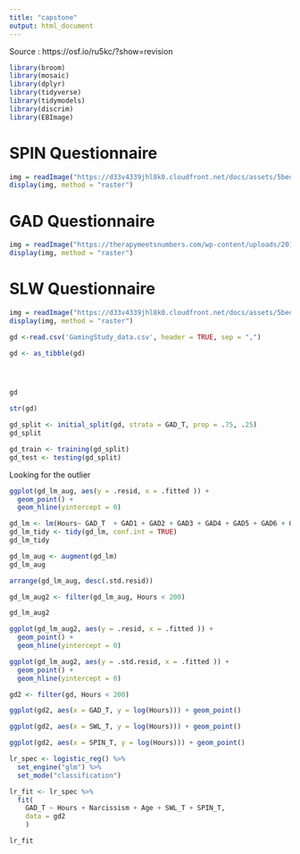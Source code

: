 ```yaml
---
title: "capstone"
output: html_document
---
```


Source : https://osf.io/ru5kc/?show=revision 

```r
library(broom)
library(mosaic)
library(dplyr)
library(tidyverse)
library(tidymodels)
library(discrim)
library(EBImage)
```

# SPIN Questionnaire 
```r
img = readImage("https://d33v4339jhl8k0.cloudfront.net/docs/assets/5bedba8804286304a71c50f5/images/5c4b7cb02c7d3a66e32daa4c/img-19274-1548450913-2068804204.png")
display(img, method = "raster")
```

# GAD Questionnaire
```r
img = readImage("https://therapymeetsnumbers.com/wp-content/uploads/2018/09/29-gad-7-1.jpg")
display(img, method = "raster")
```

# SLW Questionnaire

```r
img = readImage("https://d33v4339jhl8k0.cloudfront.net/docs/assets/5bedba8804286304a71c50f5/images/5c4b7cb2042863543ccc4054/img-19274-1548450910-1395548438.png")
display(img, method = "raster")
```




```r
gd <-read.csv('GamingStudy_data.csv', header = TRUE, sep = ",")

gd <- as_tibble(gd)




gd

str(gd)
```

```r
gd_split <- initial_split(gd, strata = GAD_T, prop = .75, .25)
gd_split

gd_train <- training(gd_split)
gd_test <- testing(gd_split)
```
Looking for the outlier

```r
ggplot(gd_lm_aug, aes(y = .resid, x = .fitted )) + 
  geom_point() +
  geom_hline(yintercept = 0)
```

```r
gd_lm <- lm(Hours~ GAD_T  + GAD1 + GAD2 + GAD3 + GAD4 + GAD5 + GAD6 + GAD7 + SWL1+SWL2+SWL3+SWL4+SWL5+SPIN1+SPIN2+SPIN3+SPIN4+SPIN5+SPIN6+SPIN7+SPIN8+SPIN10+SPIN11+SPIN12+SPIN13+SPIN14+SPIN15+SPIN16+SPIN17+Narcissism+Age+SWL_T+SPIN_T, data = gd)
gd_lm_tidy <- tidy(gd_lm, conf.int = TRUE)
gd_lm_tidy
```

```r
gd_lm_aug <- augment(gd_lm)
gd_lm_aug
```

```r
arrange(gd_lm_aug, desc(.std.resid))
```
```r
gd_lm_aug2 <- filter(gd_lm_aug, Hours < 200)
```

```r
gd_lm_aug2
```


```r
ggplot(gd_lm_aug2, aes(y = .resid, x = .fitted )) + 
  geom_point() +
  geom_hline(yintercept = 0)
```

```r
ggplot(gd_lm_aug2, aes(y = .std.resid, x = .fitted )) + 
  geom_point() +
  geom_hline(yintercept = 0)
```

```r
gd2 <- filter(gd, Hours < 200)
```



```r
ggplot(gd2, aes(x = GAD_T, y = log(Hours))) + geom_point()
```

```r
ggplot(gd2, aes(x = SWL_T, y = log(Hours))) + geom_point()
```

```r
ggplot(gd2, aes(x = SPIN_T, y = log(Hours))) + geom_point()
```


```r
lr_spec <- logistic_reg() %>%
  set_engine("glm") %>%
  set_mode("classification")
```

```r
lr_fit <- lr_spec %>%
  fit(
    GAD_T ~ Hours + Narcissism + Age + SWL_T + SPIN_T,
    data = gd2
    )

lr_fit
```

```r

```

```r

```

```r

```

```r

```

```r

```

```r

```

```r

```

```r

```

```r

```

```r

```

```r

```

```r

```

```r

```

```r

```

```r

```

